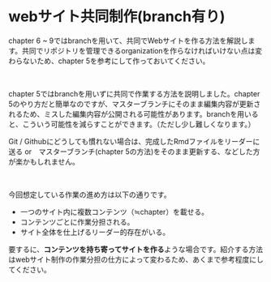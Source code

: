 # webサイト共同制作(branch有り)

chapter 6 ~ 9ではbranchを用いて、共同でWebサイトを作る方法を解説します。共同でリポジトリを管理できるorganizationを作らなければいけない点は変わらないため、chapter 5を参考にして作っておいてください。  　

<br / >

chapter 5ではbranchを用いずに共同で作業する方法を説明しました。chapter 5のやり方だと簡単なのですが、マスターブランチにそのまま編集内容が更新されるため、ミスした編集内容が公開される可能性があります。branchを用いると、こういう可能性を減らすことができます。（ただし少し難しくなります。）

Git / Githubにどうしても慣れない場合は、完成したRmdファイルをリーダーに送る or　マスターブランチ(chapter 5の方法)をそのまま更新する、などした方が楽かもしれません。

<br />



今回想定している作業の進め方は以下の通りです。 

+ 一つのサイト内に複数コンテンツ（≒chapter）を載せる。
+ コンテンツごとに作業分担される。
+ サイト全体を仕上げるリーダー的存在がいる。

要するに、**コンテンツを持ち寄ってサイトを作る**ような場合です。紹介する方法はwebサイト制作の作業分担の仕方によって変わるため、あくまで参考程度にしてください。  


